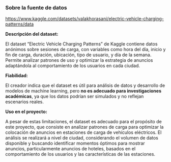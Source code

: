 ### Sobre la fuente de datos

<https://www.kaggle.com/datasets/valakhorasani/electric-vehicle-charging-patterns/data>

**Descripción del dataset:**

El dataset "Electric Vehicle Charging Patterns" de Kaggle contiene datos anónimos sobre sesiones de carga, con variables como hora del día, inicio y fin de carga, duración, ubicación, tipo de usuario, y día de la semana. Permite analizar patrones de uso y optimizar la estrategia de anuncios adaptándola al comportamiento de los usuarios en cada ciudad.

**Fiabilidad:**

El creador indica que el dataset es útil para análisis de datos y desarrollo de modelos de machine learning, pero **no es adecuado para investigaciones académicas**, ya que los datos podrían ser simulados y no reflejan escenarios reales.

**Uso en el proyecto:**

A pesar de estas limitaciones, el dataset es adecuado para el propósito de este proyecto, que consiste en analizar patrones de carga para optimizar la colocación de anuncios en estaciones de carga de vehículos eléctricos. El análisis se realizará a nivel de ciudad, considerando el volumen de datos disponible y buscando identificar momentos óptimos para mostrar anuncios, particularmente anuncios de hoteles, basados en el comportamiento de los usuarios y las características de las estaciones.
